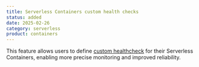 ```yaml
---
title: Serverless Containers custom health checks
status: added
date: 2025-02-26
category: serverless
product: containers
---
```


This feature allows users to define [custom healthcheck](https://www.scaleway.com/en/docs/serverless-containers/concepts/#health-check) for their Serverless Containers, enabling more precise monitoring and improved reliability.

